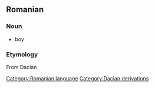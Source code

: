 == Romanian ==
=== Noun ===
* boy

=== Etymology ===
From Dacian

[[Category:Romanian language]]
[[Category:Dacian derivations]]